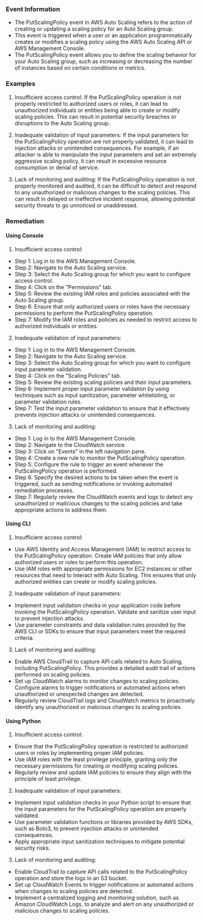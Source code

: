 
### Event Information

- The PutScalingPolicy event in AWS Auto Scaling refers to the action of creating or updating a scaling policy for an Auto Scaling group.
- This event is triggered when a user or an application programmatically creates or modifies a scaling policy using the AWS Auto Scaling API or AWS Management Console.
- The PutScalingPolicy event allows you to define the scaling behavior for your Auto Scaling group, such as increasing or decreasing the number of instances based on certain conditions or metrics.


### Examples

1. Insufficient access control: If the PutScalingPolicy operation is not properly restricted to authorized users or roles, it can lead to unauthorized individuals or entities being able to create or modify scaling policies. This can result in potential security breaches or disruptions to the Auto Scaling group.

2. Inadequate validation of input parameters: If the input parameters for the PutScalingPolicy operation are not properly validated, it can lead to injection attacks or unintended consequences. For example, if an attacker is able to manipulate the input parameters and set an extremely aggressive scaling policy, it can result in excessive resource consumption or denial of service.

3. Lack of monitoring and auditing: If the PutScalingPolicy operation is not properly monitored and audited, it can be difficult to detect and respond to any unauthorized or malicious changes to the scaling policies. This can result in delayed or ineffective incident response, allowing potential security threats to go unnoticed or unaddressed.

### Remediation

#### Using Console

1. Insufficient access control:
- Step 1: Log in to the AWS Management Console.
- Step 2: Navigate to the Auto Scaling service.
- Step 3: Select the Auto Scaling group for which you want to configure access control.
- Step 4: Click on the "Permissions" tab.
- Step 5: Review the existing IAM roles and policies associated with the Auto Scaling group.
- Step 6: Ensure that only authorized users or roles have the necessary permissions to perform the PutScalingPolicy operation.
- Step 7: Modify the IAM roles and policies as needed to restrict access to authorized individuals or entities.

2. Inadequate validation of input parameters:
- Step 1: Log in to the AWS Management Console.
- Step 2: Navigate to the Auto Scaling service.
- Step 3: Select the Auto Scaling group for which you want to configure input parameter validation.
- Step 4: Click on the "Scaling Policies" tab.
- Step 5: Review the existing scaling policies and their input parameters.
- Step 6: Implement proper input parameter validation by using techniques such as input sanitization, parameter whitelisting, or parameter validation rules.
- Step 7: Test the input parameter validation to ensure that it effectively prevents injection attacks or unintended consequences.

3. Lack of monitoring and auditing:
- Step 1: Log in to the AWS Management Console.
- Step 2: Navigate to the CloudWatch service.
- Step 3: Click on "Events" in the left navigation pane.
- Step 4: Create a new rule to monitor the PutScalingPolicy operation.
- Step 5: Configure the rule to trigger an event whenever the PutScalingPolicy operation is performed.
- Step 6: Specify the desired actions to be taken when the event is triggered, such as sending notifications or invoking automated remediation processes.
- Step 7: Regularly review the CloudWatch events and logs to detect any unauthorized or malicious changes to the scaling policies and take appropriate actions to address them.

#### Using CLI

1. Insufficient access control:
- Use AWS Identity and Access Management (IAM) to restrict access to the PutScalingPolicy operation. Create IAM policies that only allow authorized users or roles to perform this operation.
- Use IAM roles with appropriate permissions for EC2 instances or other resources that need to interact with Auto Scaling. This ensures that only authorized entities can create or modify scaling policies.

2. Inadequate validation of input parameters:
- Implement input validation checks in your application code before invoking the PutScalingPolicy operation. Validate and sanitize user input to prevent injection attacks.
- Use parameter constraints and data validation rules provided by the AWS CLI or SDKs to ensure that input parameters meet the required criteria.

3. Lack of monitoring and auditing:
- Enable AWS CloudTrail to capture API calls related to Auto Scaling, including PutScalingPolicy. This provides a detailed audit trail of actions performed on scaling policies.
- Set up CloudWatch alarms to monitor changes to scaling policies. Configure alarms to trigger notifications or automated actions when unauthorized or unexpected changes are detected.
- Regularly review CloudTrail logs and CloudWatch metrics to proactively identify any unauthorized or malicious changes to scaling policies.

#### Using Python

1. Insufficient access control:
- Ensure that the PutScalingPolicy operation is restricted to authorized users or roles by implementing proper IAM policies.
- Use IAM roles with the least privilege principle, granting only the necessary permissions for creating or modifying scaling policies.
- Regularly review and update IAM policies to ensure they align with the principle of least privilege.

2. Inadequate validation of input parameters:
- Implement input validation checks in your Python script to ensure that the input parameters for the PutScalingPolicy operation are properly validated.
- Use parameter validation functions or libraries provided by AWS SDKs, such as Boto3, to prevent injection attacks or unintended consequences.
- Apply appropriate input sanitization techniques to mitigate potential security risks.

3. Lack of monitoring and auditing:
- Enable CloudTrail to capture API calls related to the PutScalingPolicy operation and store the logs in an S3 bucket.
- Set up CloudWatch Events to trigger notifications or automated actions when changes to scaling policies are detected.
- Implement a centralized logging and monitoring solution, such as Amazon CloudWatch Logs, to analyze and alert on any unauthorized or malicious changes to scaling policies.

